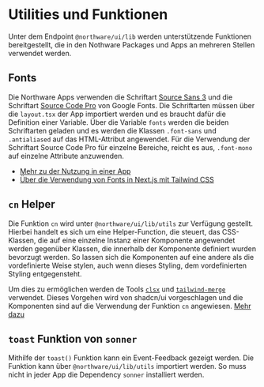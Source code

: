 
<Meta title="Northware UI/Utilities und Funktionen" />

# Utilities und Funktionen

<ViewSource path="lib" />

Unter dem Endpoint `@northware/ui/lib` werden unterstützende Funktionen bereitgestellt, die in den Nothware Packages und Apps an mehreren Stellen verwendet werden.

## Fonts

Die Northware Apps verwenden die Schriftart [Source Sans 3](https://fonts.google.com/specimen/Source+Sans+3) und die Schriftart [Source Code Pro](https://fonts.google.com/specimen/Source+Code+Pro) von Google Fonts. 
Die Schriftarten müssen über die `layout.tsx` der App importiert werden und es braucht dafür die Definition einer Variable.
Über die Variable `fonts` werden die beiden Schriftarten geladen und es werden die Klassen `.font-sans` und `.antialiased` auf das HTML-Attribut angewendet.
Für die Verwendung der Schriftart Source Code Pro für einzelne Bereiche, reicht es aus, `.font-mono` auf einzelne Attribute anzuwenden.

- [Mehr zu der Nutzung in einer App](?path=/docs/northware-ui-verwendung-in-einer-app--docs#die-layouttsx)
- [Über die Verwendung von Fonts in Next.js mit Tailwind CSS](https://nextjs.org/docs/app/building-your-application/optimizing/fonts#with-tailwind-css)

## `cn` Helper

Die Funktion `cn` wird unter `@northware/ui/lib/utils` zur Verfügung gestellt. 
Hierbei handelt es sich um eine Helper-Function, die steuert, das CSS-Klassen, die auf eine einzelne Instanz einer Komponente angewendet werden gegenüber Klassen, 
die innerhalb der Komponente definiert wurden bevorzugt werden. So lassen sich die Komponenten auf eine andere als die vordefinierte Weise stylen, 
auch wenn dieses Styling, dem vordefinierten Styling entgegensteht.

Um dies zu ermöglichen werden de Tools [`clsx`](https://github.com/lukeed/clsx) und [`tailwind-merge`](https://github.com/dcastil/tailwind-merge) verwendet.
Dieses Vorgehen wird von shadcn/ui vorgeschlagen und die Komponenten sind auf die Verwendung der Funktion `cn` angewiesen. [Mehr dazu](https://ui.shadcn.com/docs/installation/manual#add-a-cn-helper)

## `toast` Funktion von `sonner`

<ShadcnDocs path="components/sonner" />

Mithilfe der `toast()` Funktion kann ein Event-Feedback gezeigt werden. Die Funktion kann über `@northware/ui/lib/utils` importiert werden. 
So muss nicht in jeder App die Dependency `sonner` installiert werden.
